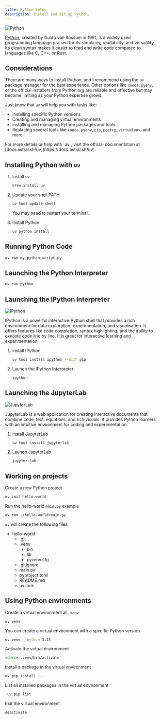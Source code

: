 ```yaml
---
title: Python Setup
description: Install and set up Python.
---
```


![Python](../../../assets/python.png)

[Python](https://www.python.org), created by Guido van Rossum in 1991, is a widely used programming language praised for its simplicity, readability, and versatility. Its clean syntax makes it easier to read and write code compared to languages like C, C++, or Rust.

## Considerations

There are many ways to install Python, and I recommend using the `uv` package manager for the best experience. Other options like `conda`, `pyenv`, or the official installers from Python.org are reliable and effective but may become limiting as your Python expertise grows.

Just know that `uv` will help you with tasks like:

- Installing specific Python versions
- Creating and managing virtual environments
- Installing and managing Python packages and tools
- Replacing several tools like `conda`, `pyenv`, `pip`, `poetry`, `virtualenv`, and more

<Aside type="tip">
For more details or help with `uv`, visit the official documentation at [docs.astral.sh/uv](https://docs.astral.sh/uv).
</Aside>

## Installing Python with `uv`

<Steps>

1. Install `uv`

    ```bash
    brew install uv
    ```

2. Update your shell PATH

    ```bash
    uv tool update-shell
    ```

    <Aside type="note">
    You may need to restart your terminal.
    </Aside>

3. Install Python

    ```bash
    uv python install
    ```

</Steps>

## Running Python Code

```bash
uv run my_python_script.py
```

## Launching the Python Interpreter

```bash
uv run python
```

## Launching the IPython Interpreter

![IPython](../../../assets/ipython.png)

IPython is a powerful interactive Python shell that provides a rich environment for data exploration, experimentation, and visualisation. It offers features like code completion, syntax highlighting, and the ability to execute code line by line. It is great for interactive learning and experimentation.

<Steps>

1. Install IPython

    ```bash
    uv tool install ipython --with pip
    ```

2. Launch the IPython Interpreter

    ```bash
    ipython
    ```

</Steps>

## Launching the JupyterLab

![JupyterLab](../../../assets/jupyterlab.png)

JupyterLab is a web application for creating interactive documents that combine code, text, equations, and rich visuals. It provides Python learners with an intuitive environment for coding and experimentation.

<Steps>

1. Install JupyterLab

    ```bash
    uv tool install jupyterlab
    ```

2. Launch JupyterLab

    ```bash
    jupyter-lab
    ```
</Steps>

## Working on projects

Create a new Python project

```bash
uv init hello-world
```

Run the hello-world `main.py` example

```bash
uv run ./hello-world/main.py
```

`uv` will create the following files

<FileTree>

- hello-world
    - .git
    - .venv
        - bin
        - lib
        - pyvenv.cfg
    - .gitignore
    - main.py
    - pyproject.toml
    - README.md
    - uv.lock

</FileTree>

## Using Python environments

Create a virtual environment at `.venv`

```bash
uv venv
```

You can create a virtual environment with a specific Python version

```bash
uv venv --python 3.13
```

Activate the virtual environment

```bash
source .venv/bin/activate
```

Install a package in the virtual environment

```bash
uv pip install ...
```

List all installed packages in the virtual environment

```bash
 uv pip list
```

Exit the virtual environment

```bash
deactivate
```
